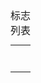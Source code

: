 {{NoteTA|G1=MediaWiki}}{{Documentation subpage}}
{| class="wikitable"
|+ 标志列表
| {{重庆轨道交通设施|票务}}
| {{code|<nowiki>{{重庆轨道交通设施|票务}}</nowiki>}}
|-
| {{重庆轨道交通设施|出口}}
| {{code|<nowiki>{{重庆轨道交通设施|出口}}</nowiki>}}
|-
| {{重庆轨道交通设施|无障碍电梯}}
| {{code|<nowiki>{{重庆轨道交通设施|无障碍电梯}}</nowiki>}}
|-
| {{重庆轨道交通设施|通道}}
| {{code|<nowiki>{{重庆轨道交通设施|通道}}</nowiki>}}
|-
| {{重庆轨道交通设施|卫生间}}
| {{code|<nowiki>{{重庆轨道交通设施|卫生间}}</nowiki>}}
|-
| {{重庆轨道交通设施|无障碍卫生间}}
| {{code|<nowiki>{{重庆轨道交通设施|无障碍卫生间}}</nowiki>}}
|-
| {{重庆轨道交通设施|候车室}}
| {{code|<nowiki>{{重庆轨道交通设施|候车室}}</nowiki>}}
|}